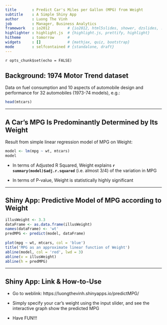 ---
title       : Predict Car's Miles per Gallon (MPG) from Weight
subtitle    : A Simple Shiny App
author      : Luong The Vinh
job         : Manager, Business Analytics
framework   : io2012        # {io2012, html5slides, shower, dzslides, ...}
highlighter : highlight.js  # {highlight.js, prettify, highlight}
hitheme     : tomorrow      # 
widgets     : []            # {mathjax, quiz, bootstrap}
mode        : selfcontained # {standalone, draft}
---

`r opts_chunk$set(echo = FALSE)`

## Background: 1974 Motor Trend dataset
Data on fuel consumption and 10 aspects of automobile design and performance for 32 automobiles (1973-74 models), e.g.:
``` {r}
head(mtcars)
```

---

## A Car's MPG Is Predominantly Determined by Its Weight
Result from simple linear regression model of MPG on Weight:
``` {r}
model <- lm(mpg ~ wt, mtcars)
model
```
* In terms of Adjusted R Squared, Weight explains **`r summary(model)$adj.r.squared`** (i.e. almost 3/4) of the variation in MPG

* In terms of P-value, Weight is statistically highly significant

---

## Shiny App: Predictive Model of MPG according to Weight
``` {r fig.width=9, fig.height=6}
illusWeight <- 3.3
dataFrame <- as.data.frame(illusWeight)
names(dataFrame) <- 'wt'
predMPG <- predict(model, dataFrame)
            
plot(mpg ~ wt, mtcars, col = 'blue')
title('MPG as an approximate linear function of Weight')
abline(model, col = 'red', lwd = 3)
abline(v = illusWeight)
abline(h = predMPG)
```

---

## Shiny App: Link & How-to-Use

* Go to weblink: https://luongthevinh.shinyapps.io/predictMPG/

* Simply specify your car's weight using the input slider, and see the interactive graph show the predicted MPG

* Have FUN!!!